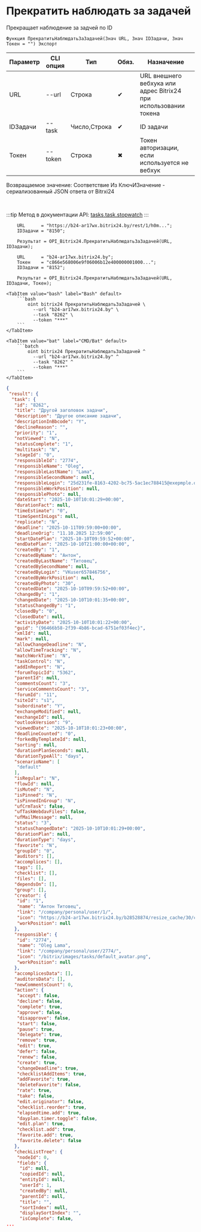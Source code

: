﻿---
sidebar_position: 15
description: Прекратить наблюдать за задачей и другие функции для работы с Bitrix24 в Открытом пакете интеграций - бесплатной open-source библиотеке интеграций для 1С:Предприятие 8, OneScript и CLI
keywords: [1C, 1С, 1С:Предприятие, 1С:Предприятие 8.3, API, Интеграция, Сервисы, Обмен, OneScript, CLI, Bitrix24]
---


# Прекратить наблюдать за задачей
 Прекращает наблюдение за задчей по ID



`Функция ПрекратитьНаблюдатьЗаЗадачей(Знач URL, Знач IDЗадачи, Знач Токен = "") Экспорт`

  | Параметр | CLI опция | Тип | Обяз. | Назначение |
  |-|-|-|-|-|
  | URL | --url | Строка | &#x2714; | URL внешнего вебхука или адрес Bitrix24 при использовании токена |
  | IDЗадачи | --task | Число,Строка | &#x2714; | ID задачи |
  | Токен | --token | Строка | &#x2716; | Токен авторизации, если используется не вебхук |

  
  Возвращаемое значение:   Соответствие Из КлючИЗначение - сериализованный JSON ответа от Bitrxi24

<br/>

:::tip
Метод в документации API: [tasks.task.stopwatch](https://dev.1c-bitrix.ru/rest_help/tasks/task/tasks/tasks_task_stopwatch.php)
:::
<br/>


```bsl title="Пример использования для 1С:Предприятие/OneScript"
    URL      = "https://b24-ar17wx.bitrix24.by/rest/1/h0m...";
    IDЗадачи = "8150";

    Результат = OPI_Bitrix24.ПрекратитьНаблюдатьЗаЗадачей(URL, IDЗадачи);

    URL      = "b24-ar17wx.bitrix24.by";
    Токен    = "c866e568006e9f06006b12e400000001000...";
    IDЗадачи = "8152";

    Результат = OPI_Bitrix24.ПрекратитьНаблюдатьЗаЗадачей(URL, IDЗадачи, Токен);
```
    

 <Tabs>
  
    <TabItem value="bash" label="Bash" default>
        ```bash
            oint bitrix24 ПрекратитьНаблюдатьЗаЗадачей \
              --url "b24-ar17wx.bitrix24.by" \
              --task "8262" \
              --token "***"
        ```
    </TabItem>
  
    <TabItem value="bat" label="CMD/Bat" default>
        ```batch
            oint bitrix24 ПрекратитьНаблюдатьЗаЗадачей ^
              --url "b24-ar17wx.bitrix24.by" ^
              --task "8262" ^
              --token "***"
        ```
    </TabItem>
</Tabs>


```json title="Результат"
{
 "result": {
  "task": {
   "id": "8262",
   "title": "Другой заголовок задачи",
   "description": "Другое описание задачи",
   "descriptionInBbcode": "Y",
   "declineReason": "",
   "priority": "1",
   "notViewed": "N",
   "statusComplete": "1",
   "multitask": "N",
   "stageId": "0",
   "responsibleId": "2774",
   "responsibleName": "Oleg",
   "responsibleLastName": "Lama",
   "responsibleSecondName": null,
   "responsibleLogin": "25d231fe-8163-4202-bc75-5ac1ec788415@exepmple.org",
   "responsibleWorkPosition": null,
   "responsiblePhoto": null,
   "dateStart": "2025-10-10T10:01:29+00:00",
   "durationFact": null,
   "timeEstimate": "0",
   "timeSpentInLogs": null,
   "replicate": "N",
   "deadline": "2025-10-11T09:59:00+00:00",
   "deadlineOrig": "11.10.2025 12:59:00",
   "startDatePlan": "2025-10-10T09:59:52+00:00",
   "endDatePlan": "2025-10-10T21:00:00+00:00",
   "createdBy": "1",
   "createdByName": "Антон",
   "createdByLastName": "Титовец",
   "createdBySecondName": null,
   "createdByLogin": "VKuser657846756",
   "createdByWorkPosition": null,
   "createdByPhoto": "30",
   "createdDate": "2025-10-10T09:59:52+00:00",
   "changedBy": "1",
   "changedDate": "2025-10-10T10:01:35+00:00",
   "statusChangedBy": "1",
   "closedBy": "0",
   "closedDate": null,
   "activityDate": "2025-10-10T10:01:22+00:00",
   "guid": "{96466b58-2f39-4b86-bcad-6751ef03f4ec}",
   "xmlId": null,
   "mark": null,
   "allowChangeDeadline": "N",
   "allowTimeTracking": "N",
   "matchWorkTime": "N",
   "taskControl": "N",
   "addInReport": "N",
   "forumTopicId": "5362",
   "parentId": null,
   "commentsCount": "3",
   "serviceCommentsCount": "3",
   "forumId": "11",
   "siteId": "s1",
   "subordinate": "Y",
   "exchangeModified": null,
   "exchangeId": null,
   "outlookVersion": "9",
   "viewedDate": "2025-10-10T10:01:23+00:00",
   "deadlineCounted": "0",
   "forkedByTemplateId": null,
   "sorting": null,
   "durationPlanSeconds": null,
   "durationTypeAll": "days",
   "scenarioName": [
    "default"
   ],
   "isRegular": "N",
   "flowId": null,
   "isMuted": "N",
   "isPinned": "N",
   "isPinnedInGroup": "N",
   "ufCrmTask": false,
   "ufTaskWebdavFiles": false,
   "ufMailMessage": null,
   "status": "3",
   "statusChangedDate": "2025-10-10T10:01:29+00:00",
   "durationPlan": null,
   "durationType": "days",
   "favorite": "N",
   "groupId": "0",
   "auditors": [],
   "accomplices": [],
   "tags": [],
   "checklist": [],
   "files": [],
   "dependsOn": [],
   "group": [],
   "creator": {
    "id": "1",
    "name": "Антон Титовец",
    "link": "/company/personal/user/1/",
    "icon": "https://b24-ar17wx.bitrix24.by/b28528874/resize_cache/30/c0120a8d7c10d63c83e32398d1ec4d9e/main/d7e/d7e99cf556e4ab676463dae2c00ddfbb/a7e0af6899300e3c684caeca5c334d81.jpg",
    "workPosition": null
   },
   "responsible": {
    "id": "2774",
    "name": "Oleg Lama",
    "link": "/company/personal/user/2774/",
    "icon": "/bitrix/images/tasks/default_avatar.png",
    "workPosition": null
   },
   "accomplicesData": [],
   "auditorsData": [],
   "newCommentsCount": 0,
   "action": {
    "accept": false,
    "decline": false,
    "complete": true,
    "approve": false,
    "disapprove": false,
    "start": false,
    "pause": true,
    "delegate": true,
    "remove": true,
    "edit": true,
    "defer": false,
    "renew": false,
    "create": true,
    "changeDeadline": true,
    "checklistAddItems": true,
    "addFavorite": true,
    "deleteFavorite": false,
    "rate": true,
    "take": false,
    "edit.originator": false,
    "checklist.reorder": true,
    "elapsedtime.add": true,
    "dayplan.timer.toggle": false,
    "edit.plan": true,
    "checklist.add": true,
    "favorite.add": true,
    "favorite.delete": false
   },
   "checkListTree": {
    "nodeId": 0,
    "fields": {
     "id": null,
     "copiedId": null,
     "entityId": null,
     "userId": 1,
     "createdBy": null,
     "parentId": null,
     "title": "",
     "sortIndex": null,
     "displaySortIndex": "",
     "isComplete": false,
...
```
